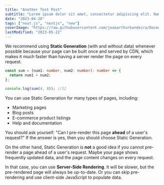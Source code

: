 ```yaml
---
title: "Another Test Post"
subtitle: "Lorem ipsum dolor sit amet, consectetur adipiscing elit. Nam malesuada urna at est luctus euismod. Mauris ullamcorper sapien in odio facilisis pellentesque. Orci varius natoque penatibus et magnis dis parturient montes, nascetur ridiculus mus. Suspendisse suscipit, magna et eleifend accumsan, urna elit consequat tortor, iaculis tempus dui lorem quis libero. Ut vitae lorem tincidunt, finibus magna a, sagittis metus. Sed purus metus, malesuada ut porta eget, sagittis eget tellus. Fusce semper et arcu non convallis. Morbi sagittis metus velit, non volutpat felis luctus non."
date: "2023-04-28"
tags: ["next.js", "nextjs", "new"]
coverImage: "https://raw.githubusercontent.com/joaoarthurbandeira/DocmaBlogPosts/main/images/robot.jpeg"
lastModified: "2023-05-22"
---
```


We recommend using **Static Generation** (with and without data) whenever possible because your page can be built once and served by CDN, which makes it much faster than having a server render the page on every request.

```ts
const sum = (num1: number, num2: number): number => {
  return num1 + num2;
};

console.log(sum(4, 8)); //12
```

You can use Static Generation for many types of pages, including:

- Marketing pages
- Blog posts
- E-commerce product listings
- Help and documentation

You should ask yourself: "Can I pre-render this page **ahead** of a user's request?" If the answer is yes, then you should choose Static Generation.

<CustomImage
  src="https://raw.githubusercontent.com/joaoarthurbandeira/DocmaBlogPosts/main/images/NextLevel1.png"
  alt="Warning: Next Level Ahead"
/>

On the other hand, Static Generation is **not** a good idea if you cannot pre-render a page ahead of a user's request. Maybe your page shows frequently updated data, and the page content changes on every request.

In that case, you can use **Server-Side Rendering**. It will be slower, but the pre-rendered page will always be up-to-date. Or you can skip pre-rendering and use client-side JavaScript to populate data.
